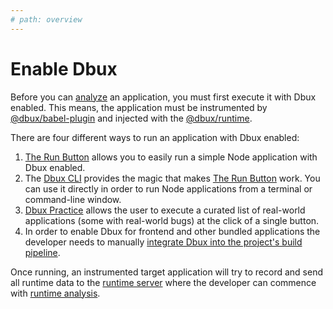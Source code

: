 ```yaml
---
# path: overview
---
```


# Enable Dbux


<!-- import TOC from '@src/components/TOC';

<TOC toc={toc} /> -->

<!-- ## Run an Application with Dbux Enabled -->

Before you can [analyze](./00-dbux-overview.mdx#runtime-analysis) an application, you must first execute it with Dbux enabled. This means, the application must be instrumented by [@dbux/babel-plugin](../tools-and-configuration/03-dbux-babel-plugin.mdx) and injected with the [@dbux/runtime](../tools-and-configuration/04-dbux-runtime.mdx).

There are four different ways to run an application with Dbux enabled:

1. [The Run Button](./03-the-run-button.mdx) <DarkLightImg src='play.svg' /> allows you to easily run a simple Node application with Dbux enabled.
2. The [Dbux CLI](../tools-and-configuration/02-dbux-cli.mdx) provides the magic that makes [The Run Button](./03-the-run-button.mdx) work. You can use it directly in order to run Node applications from a terminal or command-line window.
3. [Dbux Practice](../dbux-practice) allows the user to execute a curated list of real-world applications (some with real-world bugs) at the click of a single button.
4. In order to enable Dbux for frontend and other bundled applications the developer needs to manually [integrate Dbux into the project's build pipeline](../guides/02-build-pipeline-integration.mdx).

Once running, an instrumented target application will try to record and send all runtime data to the [runtime server](../tools-and-configuration/01-dbux-code.mdx#runtime-server) where the developer can commence with [runtime analysis](./00-dbux-overview.mdx#runtime-analysis).


